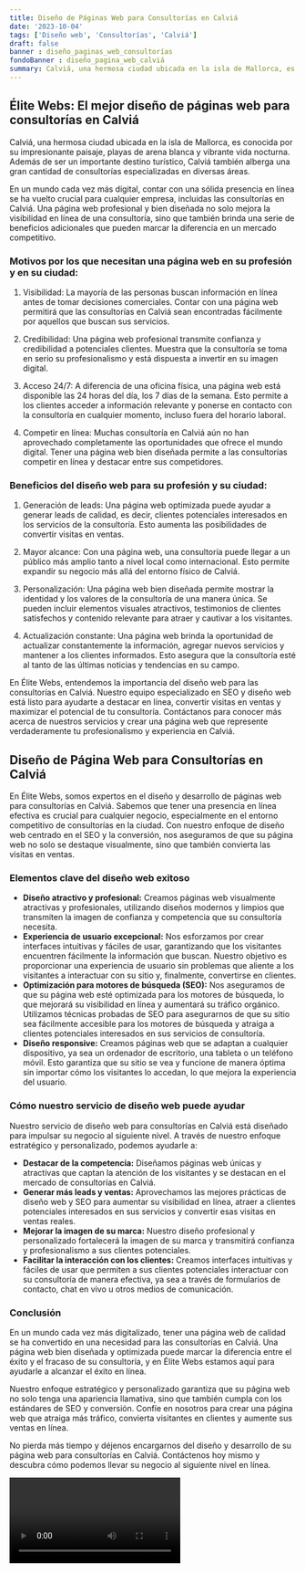 ```yaml
---
title: Diseño de Páginas Web para Consultorías en Calviá
date: '2023-10-04'
tags: ['Diseño web', 'Consultorías', 'Calviá']
draft: false
banner : diseño_paginas_web_consultorías
fondoBanner : diseño_pagina_web_calviá
summary: Calviá, una hermosa ciudad ubicada en la isla de Mallorca, es conocida por su impresionante paisaje, playas de arena blanca y vibrante vida nocturna. Además de ser un importante destino turístico, Calviá también alberga una gran cantidad de consultorías especializadas en diversas áreas.
---
```


## Élite Webs: El mejor diseño de páginas web para consultorías en Calviá

Calviá, una hermosa ciudad ubicada en la isla de Mallorca, es conocida por su impresionante paisaje, playas de arena blanca y vibrante vida nocturna. Además de ser un importante destino turístico, Calviá también alberga una gran cantidad de consultorías especializadas en diversas áreas.

En un mundo cada vez más digital, contar con una sólida presencia en línea se ha vuelto crucial para cualquier empresa, incluidas las consultorías en Calviá. Una página web profesional y bien diseñada no solo mejora la visibilidad en línea de una consultoría, sino que también brinda una serie de beneficios adicionales que pueden marcar la diferencia en un mercado competitivo.

### Motivos por los que necesitan una página web en su profesión y en su ciudad:

1. Visibilidad: La mayoría de las personas buscan información en línea antes de tomar decisiones comerciales. Contar con una página web permitirá que las consultorías en Calviá sean encontradas fácilmente por aquellos que buscan sus servicios.

2. Credibilidad: Una página web profesional transmite confianza y credibilidad a potenciales clientes. Muestra que la consultoría se toma en serio su profesionalismo y está dispuesta a invertir en su imagen digital.

3. Acceso 24/7: A diferencia de una oficina física, una página web está disponible las 24 horas del día, los 7 días de la semana. Esto permite a los clientes acceder a información relevante y ponerse en contacto con la consultoría en cualquier momento, incluso fuera del horario laboral.

4. Competir en línea: Muchas consultoría en Calviá aún no han aprovechado completamente las oportunidades que ofrece el mundo digital. Tener una página web bien diseñada permite a las consultorías competir en línea y destacar entre sus competidores.

### Beneficios del diseño web para su profesión y su ciudad:

1. Generación de leads: Una página web optimizada puede ayudar a generar leads de calidad, es decir, clientes potenciales interesados en los servicios de la consultoría. Esto aumenta las posibilidades de convertir visitas en ventas.

2. Mayor alcance: Con una página web, una consultoría puede llegar a un público más amplio tanto a nivel local como internacional. Esto permite expandir su negocio más allá del entorno físico de Calviá.

3. Personalización: Una página web bien diseñada permite mostrar la identidad y los valores de la consultoría de una manera única. Se pueden incluir elementos visuales atractivos, testimonios de clientes satisfechos y contenido relevante para atraer y cautivar a los visitantes.

4. Actualización constante: Una página web brinda la oportunidad de actualizar constantemente la información, agregar nuevos servicios y mantener a los clientes informados. Esto asegura que la consultoría esté al tanto de las últimas noticias y tendencias en su campo.

En Élite Webs, entendemos la importancia del diseño web para las consultorías en Calviá. Nuestro equipo especializado en SEO y diseño web está listo para ayudarte a destacar en línea, convertir visitas en ventas y maximizar el potencial de tu consultoría. Contáctanos para conocer más acerca de nuestros servicios y crear una página web que represente verdaderamente tu profesionalismo y experiencia en Calviá.

<GifSeo />

<Cta />

## Diseño de Página Web para Consultorías en Calviá

En Élite Webs, somos expertos en el diseño y desarrollo de páginas web para consultorías en Calviá. Sabemos que tener una presencia en línea efectiva es crucial para cualquier negocio, especialmente en el entorno competitivo de consultorías en la ciudad. Con nuestro enfoque de diseño web centrado en el SEO y la conversión, nos aseguramos de que su página web no solo se destaque visualmente, sino que también convierta las visitas en ventas.

### Elementos clave del diseño web exitoso

- **Diseño atractivo y profesional:** Creamos páginas web visualmente atractivas y profesionales, utilizando diseños modernos y limpios que transmiten la imagen de confianza y competencia que su consultoría necesita.
- **Experiencia de usuario excepcional:** Nos esforzamos por crear interfaces intuitivas y fáciles de usar, garantizando que los visitantes encuentren fácilmente la información que buscan. Nuestro objetivo es proporcionar una experiencia de usuario sin problemas que aliente a los visitantes a interactuar con su sitio y, finalmente, convertirse en clientes.
- **Optimización para motores de búsqueda (SEO):** Nos aseguramos de que su página web esté optimizada para los motores de búsqueda, lo que mejorará su visibilidad en línea y aumentará su tráfico orgánico. Utilizamos técnicas probadas de SEO para asegurarnos de que su sitio sea fácilmente accesible para los motores de búsqueda y atraiga a clientes potenciales interesados en sus servicios de consultoría.
- **Diseño responsive:** Creamos páginas web que se adaptan a cualquier dispositivo, ya sea un ordenador de escritorio, una tableta o un teléfono móvil. Esto garantiza que su sitio se vea y funcione de manera óptima sin importar cómo los visitantes lo accedan, lo que mejora la experiencia del usuario.

### Cómo nuestro servicio de diseño web puede ayudar

Nuestro servicio de diseño web para consultorías en Calviá está diseñado para impulsar su negocio al siguiente nivel. A través de nuestro enfoque estratégico y personalizado, podemos ayudarle a:

- **Destacar de la competencia:** Diseñamos páginas web únicas y atractivas que captan la atención de los visitantes y se destacan en el mercado de consultorías en Calviá.
- **Generar más leads y ventas:** Aprovechamos las mejores prácticas de diseño web y SEO para aumentar su visibilidad en línea, atraer a clientes potenciales interesados en sus servicios y convertir esas visitas en ventas reales.
- **Mejorar la imagen de su marca:** Nuestro diseño profesional y personalizado fortalecerá la imagen de su marca y transmitirá confianza y profesionalismo a sus clientes potenciales.
- **Facilitar la interacción con los clientes:** Creamos interfaces intuitivas y fáciles de usar que permiten a sus clientes potenciales interactuar con su consultoría de manera efectiva, ya sea a través de formularios de contacto, chat en vivo u otros medios de comunicación.

### Conclusión

En un mundo cada vez más digitalizado, tener una página web de calidad se ha convertido en una necesidad para las consultorías en Calviá. Una página web bien diseñada y optimizada puede marcar la diferencia entre el éxito y el fracaso de su consultoría, y en Élite Webs estamos aquí para ayudarle a alcanzar el éxito en línea.

Nuestro enfoque estratégico y personalizado garantiza que su página web no solo tenga una apariencia llamativa, sino que también cumpla con los estándares de SEO y conversión. Confíe en nosotros para crear una página web que atraiga más tráfico, convierta visitantes en clientes y aumente sus ventas en línea.

No pierda más tiempo y déjenos encargarnos del diseño y desarrollo de su página web para consultorías en Calviá. Contáctenos hoy mismo y descubra cómo podemos llevar su negocio al siguiente nivel en línea.

<Video />

<CtaBot job='Consultorías' city='Calviá'/>

<Gmaps query='Calviá+españa+maps' />